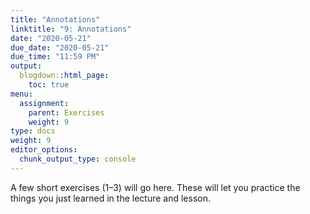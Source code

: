 ```yaml
---
title: "Annotations"
linktitle: "9: Annotations"
date: "2020-05-21"
due_date: "2020-05-21"
due_time: "11:59 PM"
output:
  blogdown::html_page:
    toc: true
menu:
  assignment:
    parent: Exercises
    weight: 9
type: docs
weight: 9
editor_options: 
  chunk_output_type: console
---
```


A few short exercises (1–3) will go here. These will let you practice the things you just learned in the lecture and lesson.
